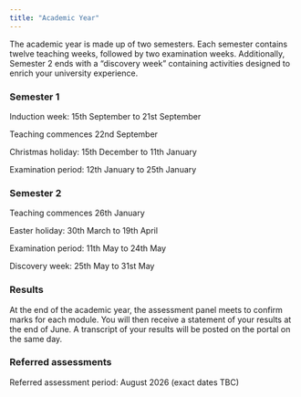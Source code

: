 ```yaml
---
title: "Academic Year"
---
```


The academic year is made up of two semesters. Each semester contains twelve teaching weeks, followed by two examination weeks. Additionally, Semester 2 ends with a "discovery week" containing activities designed to enrich your university experience.

### Semester 1

Induction week: 15th September to 21st September

Teaching commences 22nd September

Christmas holiday: 15th December to 11th January

Examination period: 12th January to 25th January

### Semester 2

Teaching commences 26th January

Easter holiday: 30th March to 19th April

Examination period: 11th May to 24th May

Discovery week: 25th May to 31st May

### Results

At the end of the academic year, the assessment panel meets to confirm marks for each module. You will then receive a statement of your results at the end of June. A transcript of your results will be posted on the portal on the same day.

### Referred assessments

Referred assessment period: August 2026 (exact dates TBC)
